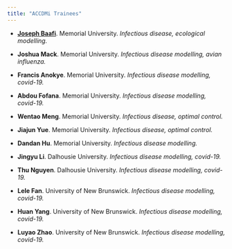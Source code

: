 ```yaml
---
title: "ACCDMi Trainees"
---
```


- [**Joseph Baafi**](https://jbaafi.github.io/joseph.baafi/). Memorial University. _Infectious disease, ecological modelling._

- **Joshua Mack**. Memorial University. _Infectious disease modelling, avian influenza._

- **Francis Anokye**. Memorial University. _Infectious disease modelling, covid-19._

- **Abdou Fofana**. Memorial University. _Infectious disease modelling, covid-19._

- **Wentao Meng**. Memorial University. _Infectious disease, optimal control._

- **Jiajun Yue**. Memorial University. _Infectious disease, optimal control._

- **Dandan Hu**. Memorial University. _Infectious disease modelling._

- **Jingyu Li**. Dalhousie University. _Infectious disease modelling, covid-19._

- **Thu Nguyen**. Dalhousie University. _Infectious disease modelling, covid-19._

- **Lele Fan**. University of New Brunswick. _Infectious disease modelling, covid-19._

- **Huan Yang**. University of New Brunswick. _Infectious disease modelling, covid-19._

- **Luyao Zhao**. University of New Brunswick. _Infectious disease modelling, covid-19._




